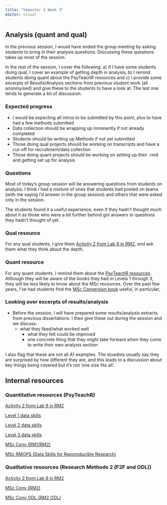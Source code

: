 ```yaml
---
title: "Semester 2 Week 3"
editor: visual
---
```


## Analysis (quant and qual)

In the previous session, I would have ended the group meeting by asking students to bring in their analysis questions. Discussing these questions takes up most of the session.

In the rest of the session, I cover the following: a) if I have some students doing qual, I cover an example of getting depth in analysis, b) I remind students doing quant about the PsyTeachR resources and c) I provide some excerpts of Results/Analysis sections from previous student work (all anonmyised) and give these to the students to have a look at. The last one tends to generate a bit of discussion.

### Expected progress

-   I would be expecting all intros to be submitted by this point, plus to have had a few methods submitted
-   Data collection should be wrapping up imminently if not already completed
-   Students should be writing up Methods if not yet submitted
-   Those doing qual projects should be working on transcripts and have a cut-off for recruitment/data collection
-   Those doing quant projects should be working on setting up their .rmd and getting set up for analysis

### Questions

Most of today's group session will be answering questions from students on analysis. I think I had a mixture of ones that students had posted on teams (with me saying I'd answer in the group session) and others that were asked only in the session.

The students found it a useful experience, even if they hadn't thought much about it as those who were a bit further behind got answers to questions they hadn't thought of yet.

### Qual resource

For any qual students, I give them [Activity 2 from Lab 9 in RM2](https://wtoivo.github.io/RM2-F2F-quali-book/labs.html#lab-9-activity-2-going-deeper-in-your-analysis), and ask them what they think about the depth.

### Quant resource

For any quant students, I remind them about the [PsyTeachR resources](https://psyteachr.github.io/). Although they will be aware of the books they had in Levels 1 through 3, they will be less likely to know about the MSc resources. Over the past few years, I've had students find the [MSc Conversion book](https://psyteachr.github.io/quant-fun-v2/) useful, in particular,

### Looking over excerpts of results/analysis

-   Before the session, I will have prepared some results/analysis extracts from previous dissertations. I then give these out during the session and we discuss:
    -   what they liked/what worked well
        -   what they felt could be improved
        -   one concrete thing that they might take forward when they come to write their own analysis section

I also flag that these are not all A1 examples. The stuednts usually say they are surprised by how different they are, and this leads to a discussion about key things being covered but it's not 'one size fits all'.

## Internal resources

### Quantitative resources (PsyTeachR)

[Activity 2 from Lab 9 in RM2](https://wtoivo.github.io/RM2-F2F-quali-book/labs.html#lab-9-activity-2-going-deeper-in-your-analysis)

[Level 1 data skills](https://psyteachr.github.io/data-skills-v2/)

[Level 2 data skills](https://psyteachr.github.io/analysis-v2/)

[Level 3 data skills](https://psyteachr.github.io/stat-models-v1/)

[MSc Conv (RM1/RM2)](https://psyteachr.github.io/quant-fun-v2/)

[MSc RMOPS (Data Skills for Reporoducible Research)](https://psyteachr.github.io/reprores-v3/)

### Qualitative resources (Research Methods 2 (F2F and ODL))

[Activity 2 from Lab 9 in RM2](https://wtoivo.github.io/RM2-F2F-quali-book/labs.html#lab-9-activity-2-going-deeper-in-your-analysis)

[MSc Conv (RM2)](https://wtoivo.github.io/RM2-F2F-quali-book/index.html)

[MSc Conv ODL (RM2 ODL)](https://wtoivo.github.io/RM2-ODL-quali-book/index.html)

